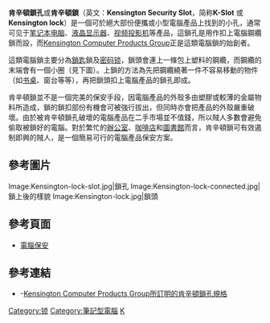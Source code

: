 {{NoteTA
|G1=IT
}}
'''肯辛頓鎖孔'''或'''肯辛頓鎖'''（英文：'''Kensington Security Slot'''，简称'''K-Slot''' 或 '''Kensington lock'''）是一個可於絕大部份便攜或小型電腦產品上找到的小孔，通常可见于[[笔记本电脑|笔记本电脑]]、[[液晶显示器|液晶显示器]]、[[视频投影机|视频投影机]]等產品，這鎖孔是用作扣上電腦鋼纜鎖而設，而[[Kensington_Computer_Products_Group|Kensington Computer Products Group]]正是這類電腦鎖的始創者。

這類電腦鎖主要分為[[鎖匙|鎖匙]]鎖及[[密码锁|密码锁]]，鎖頭會連上一條包上塑料的鋼纜，而鋼纜的末端會有一個小圈（見下圖）。上鎖的方法為先把鋼纜繞著一件不容易移動的物件（如[[书桌|书桌]]、窗台等等），再把鎖頭扣上電腦產品的鎖孔即成。

肯辛頓鎖並不是一個完美的保安手段，因電腦產品的外殼多由塑膠或較薄的金屬物料所造成，鎖的鎖扣部份有機會可被強行拔出，但同時亦會把產品的外殼嚴重破壞。由於被肯辛頓鎖孔破壞的電腦產品在二手市場並不值錢，所以賊人多數會避免偷取被鎖好的電腦。對於繁忙的[[辦公室|辦公室]]、[[咖啡店|咖啡店]]和[[圖書館|圖書館]]而言，肯辛頓鎖可有效遏制即興的賊人，是一個簡易可行的電腦產品保安方案。

== 參考圖片 ==
<gallery>
Image:Kensington-lock-slot.jpg|鎖孔
Image:Kensington-lock-connected.jpg|鎖上後的樣貌
Image:Kensington-lock.jpg|鎖頭
</gallery>

== 參考頁面 ==
* [[電腦保安|電腦保安]]

== 參考連結 ==
* {{en}}-[https://web.archive.org/web/20071014004202/http://us.kensington.com/html/1356.html Kensington Computer Products Group所訂明的肯辛頓鎖孔規格]

[[Category:锁|Category:锁]]
[[Category:筆記型電腦|Category:筆記型電腦]]
[[Category:紅木城公司|K]]